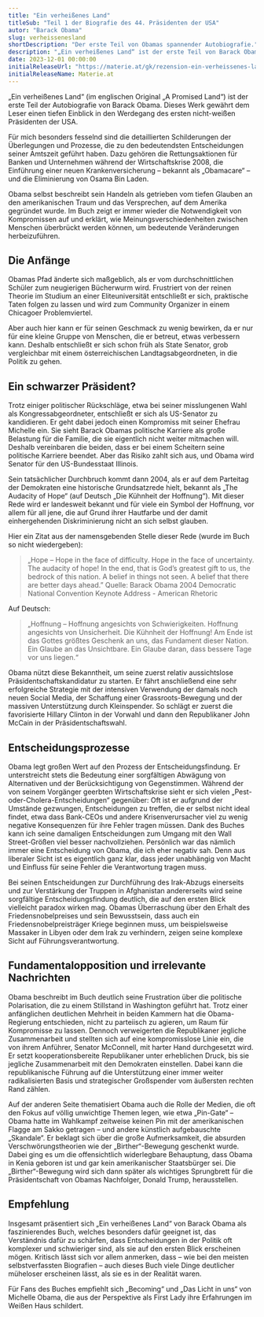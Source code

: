 ```yaml
---
title: "Ein verheißenes Land"
titleSub: "Teil 1 der Biografie des 44. Präsidenten der USA"
autor: "Barack Obama"
slug: verheissenesland
shortDescription: "Der erste Teil von Obamas spannender Autobiografie."
description: "„Ein verheißenes Land“ ist der erste Teil von Barack Obamas Autobiographie. Es beschreibt seinen Werdegang zum mächtigsten Mann der Welt und gibt spannende Einblick in die schwierigsten und folgenreichsten Entscheidungen seiner ersten Amtszeit. Dabei wirft es ein spannendes Licht auf die Überlegungen, die hinter seinen weitreichendsten Handlungen stehen."
date: 2023-12-01 00:00:00
initialReleaseUrl: "https://materie.at/gk/rezension-ein-verheissenes-land-obamas-autobiographie/"
initialReleaseName: Materie.at
---
```



„Ein verheißenes Land“ (im englischen Original „A Promised Land“) ist der erste Teil der Autobiografie von Barack Obama. Dieses Werk gewährt dem Leser einen tiefen Einblick in den Werdegang des ersten nicht-weißen Präsidenten der USA. 

Für mich besonders fesselnd sind die detaillierten Schilderungen der Überlegungen und Prozesse, die zu den bedeutendsten Entscheidungen seiner Amtszeit geführt haben. Dazu gehören die Rettungsaktionen für Banken und Unternehmen während der Wirtschaftskrise 2008, die Einführung einer neuen Krankenversicherung – bekannt als „Obamacare“ – und die Eliminierung von Osama Bin Laden.

Obama selbst beschreibt sein Handeln als getrieben vom tiefen Glauben an den amerikanischen Traum und das Versprechen, auf dem Amerika gegründet wurde. Im Buch zeigt er immer wieder die Notwendigkeit von Kompromissen auf und erklärt, wie Meinungsverschiedenheiten zwischen Menschen überbrückt werden können, um bedeutende Veränderungen herbeizuführen.

## Die Anfänge
Obamas Pfad änderte sich maßgeblich, als er vom durchschnittlichen Schüler zum neugierigen Bücherwurm wird. Frustriert von der reinen Theorie im Studium an einer Eliteuniversität entschließt er sich, praktische Taten folgen zu lassen und wird zum Community Organizer in einem Chicagoer Problemviertel. 

Aber auch hier kann er für seinen Geschmack zu wenig bewirken, da er nur für eine kleine Gruppe von Menschen, die er betreut, etwas verbessern kann. Deshalb entschließt er sich schon früh als State Senator, grob vergleichbar mit einem österreichischen Landtagsabgeordneten, in die Politik zu gehen.

## Ein schwarzer Präsident?	
Trotz einiger politischer Rückschläge, etwa bei seiner misslungenen Wahl als Kongressabgeordneter, entschließt er sich als US-Senator zu kandidieren. Er geht dabei jedoch einen Kompromiss mit seiner Ehefrau Michelle ein. Sie sieht Barack Obamas politische Karriere als große Belastung für die Familie, die sie eigentlich nicht weiter mitmachen will. Deshalb vereinbaren die beiden, dass er bei einem Scheitern seine politische Karriere beendet. Aber das Risiko zahlt sich aus, und Obama wird Senator für den US-Bundesstaat Illinois. 

Sein tatsächlicher Durchbruch kommt dann 2004, als er auf dem Parteitag der Demokraten eine historische Grundsatzrede hielt, bekannt als „The Audacity of Hope“ (auf Deutsch „Die Kühnheit der Hoffnung“). Mit dieser Rede wird er landesweit bekannt und für viele ein Symbol der Hoffnung, vor allem für all jene, die auf Grund ihrer Hautfarbe und der damit einhergehenden Diskriminierung nicht an sich selbst glauben. 

Hier ein Zitat aus der namensgebenden Stelle dieser Rede (wurde im Buch so nicht wiedergeben):
> „Hope – Hope in the face of difficulty. Hope in the face of uncertainty. The audacity of hope! In the end, that is God’s greatest gift to us, the bedrock of this nation. A belief in things not seen. A belief that there are better days ahead.” Quelle: Barack Obama 2004 Democratic National Convention Keynote Address - American Rhetoric

Auf Deutsch: 
> „Hoffnung – Hoffnung angesichts von Schwierigkeiten. Hoffnung angesichts von Unsicherheit. Die Kühnheit der Hoffnung! Am Ende ist das Gottes größtes Geschenk an uns, das Fundament dieser Nation. Ein Glaube an das Unsichtbare. Ein Glaube daran, dass bessere Tage vor uns liegen.“

Obama nützt diese Bekanntheit, um seine zuerst relativ aussichtslose Präsidentschaftskandidatur zu starten. Er fährt anschließend eine sehr erfolgreiche Strategie mit der intensiven Verwendung der damals noch neuen Social Media, der Schaffung einer Grassroots-Bewegung und der massiven Unterstützung durch Kleinspender. So schlägt er zuerst die favorisierte Hillary Clinton in der Vorwahl und dann den Republikaner John McCain in der Präsidentschaftswahl. 

## Entscheidungsprozesse
Obama legt großen Wert auf den Prozess der Entscheidungsfindung. Er unterstreicht stets die Bedeutung einer sorgfältigen Abwägung von Alternativen und der Berücksichtigung von Gegenstimmen. Während der von seinem Vorgänger geerbten Wirtschaftskrise sieht er sich vielen „Pest-oder-Cholera-Entscheidungen“ gegenüber: Oft ist er aufgrund der Umstände gezwungen, Entscheidungen zu treffen, die er selbst nicht ideal findet, etwa dass Bank-CEOs und andere Krisenverursacher viel zu wenig negative Konsequenzen für ihre Fehler tragen müssen. Dank des Buches kann ich seine damaligen Entscheidungen zum Umgang mit den Wall Street-Größen viel besser nachvollziehen. Persönlich war das nämlich immer eine Entscheidung von Obama, die ich eher negativ sah. Denn aus liberaler Sicht ist es eigentlich ganz klar, dass jeder unabhängig von Macht und Einfluss für seine Fehler die Verantwortung tragen muss.

Bei seinen Entscheidungen zur Durchführung des Irak-Abzugs einerseits und zur Verstärkung der Truppen in Afghanistan andererseits wird seine sorgfältige Entscheidungsfindung deutlich, die auf den ersten Blick vielleicht paradox wirken mag. Obamas Überraschung über den Erhalt des Friedensnobelpreises und sein Bewusstsein, dass auch ein Friedensnobelpreisträger Kriege beginnen muss, um beispielsweise Massaker in Libyen oder dem Irak zu verhindern, zeigen seine komplexe Sicht auf Führungsverantwortung. 

## Fundamentalopposition und irrelevante Nachrichten
Obama beschreibt im Buch deutlich seine Frustration über die politische Polarisation, die zu einem Stillstand in Washington geführt hat. Trotz einer anfänglichen deutlichen Mehrheit in beiden Kammern hat die Obama-Regierung entschieden, nicht zu parteiisch zu agieren, um Raum für Kompromisse zu lassen. Dennoch verweigerten die Republikaner jegliche Zusammenarbeit und stellten sich auf eine kompromisslose Linie ein, die von ihrem Anführer, Senator McConnell, mit harter Hand durchgesetzt wird. Er setzt kooperationsbereite Republikaner unter erheblichen Druck, bis sie jegliche Zusammenarbeit mit den Demokraten einstellen. Dabei kann die republikanische Führung auf die Unterstützung einer immer weiter radikalisierten Basis und strategischer Großspender vom äußersten rechten Rand zählen. 

Auf der anderen Seite thematisiert Obama auch die Rolle der Medien, die oft den Fokus auf völlig unwichtige Themen legen, wie etwa „Pin-Gate“ – Obama hatte im Wahlkampf zeitweise keinen Pin mit der amerikanischen Flagge am Sakko getragen – und andere künstlich aufgebauschte „Skandale“. Er beklagt sich über die große Aufmerksamkeit, die absurden Verschwörungstheorien wie der „Birther“-Bewegung geschenkt wurde. Dabei ging es um die offensichtlich widerlegbare Behauptung, dass Obama in Kenia geboren ist und gar kein amerikanischer Staatsbürger sei. Die „Birther“-Bewegung wird sich dann später als wichtiges Sprungbrett für die Präsidentschaft von Obamas Nachfolger, Donald Trump, herausstellen. 

## Empfehlung
Insgesamt präsentiert sich „Ein verheißenes Land“ von Barack Obama als faszinierendes Buch, welches besonders dafür geeignet ist, das Verständnis dafür zu schärfen, dass Entscheidungen in der Politik oft komplexer und schwieriger sind, als sie auf den ersten Blick erscheinen mögen. Kritisch lässt sich vor allem anmerken, dass – wie bei den meisten selbstverfassten Biografien – auch dieses Buch viele Dinge deutlicher müheloser erscheinen lässt, als sie es in der Realität waren.

Für Fans des Buches empfiehlt sich „Becoming“ und „Das Licht in uns“ von Michelle Obama, die aus der Perspektive als First Lady ihre Erfahrungen im Weißen Haus schildert.

